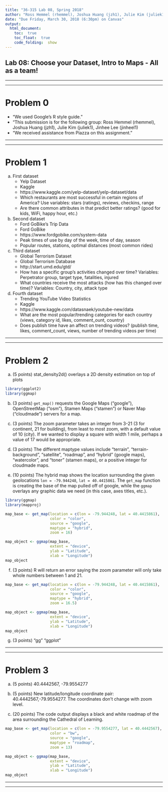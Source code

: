 ```yaml
---
title: "36-315 Lab 08, Spring 2018"
author: "Ross Hemmel (rhemmel), Joshua Huang (jzh1), Julie Kim (juliek1), Jinhee Lee (jinheel1)"
date: "Due Friday, March 30, 2018 (6:30pm) on Canvas"
output: 
  html_document:
    toc:  true
    toc_float:  true
    code_folding:  show
---
```



##  Lab 08:  Choose your Dataset, Intro to Maps - All as a team!


***
***


# Problem 0

* "We used Google's R style guide."
* "This submission is for the following group: Ross Hemmel (rhemmel), Joshua Huang (jzh1), Julie Kim (juliek1), Jinhee Lee (jinheel1)
* "We received assistance from Piazza on this assignment."


***
***


# Problem 1

a. First dataset
    - Yelp Dataset
    - Kaggle
    - https://www.kaggle.com/yelp-dataset/yelp-dataset/data
    - Which restaurants are most successful in certain regions of America? Use variables: stars (ratings), reviews, checkins, range
    - Are there common attributes in that predict better ratings? (good for kids, WiFi, happy hour, etc.)
b. Second dataset
    - Ford GoBike's Trip Data
    - Ford GoBike
    - https://www.fordgobike.com/system-data
    - Peak times of use by day of the week, time of day, season
    - Popular routes, stations, optimal distances (most common rides)
c. Third dataset
    - Global Terrorism Dataset
    - Global Terrorism Database
    - http://start.umd.edu/gtd/
    - How has a specific group's activities changed over time? Variables: Perpetrator group, target type, fatalities, injured
    - What countries receive the most attacks (how has this changed over time)? Variables: Country, city, attack type
d. Fourth dataset
    - Trending YouTube Video Statistics
    - Kaggle
    - https://www.kaggle.com/datasnaek/youtube-new/data 
    - What are the most popular/trending categories for each country (views, category id, likes, comment_ount, country)
    - Does publish time have an affect on trending videos? (publish time, likes, comment_count, views, number of trending videos per time)


***
***


# Problem 2

a. (5 points)  stat_density2d() overlays a 2D density estimation on top of plots
```r
library(ggplot2)
library(ggmap)
```

b. (3 points)  `get_map()` requests the Google Maps ("google"), OpenStreetMap ("osm"), Stamen Maps ("stamen") or Naver Map ("cloudmade") servers for a map.

c. (3 points)  The zoom parameter takes an integer from 3-21 (3 for continent, 21 for building), from least to most zoom, with a default value of 10 (city). If we wanted to display a square with width 1 mile, perhaps a value of 17 would be appropriate.

d. (3 points)  The different maptype values include "terrain", "terrain-background", "satellite", "roadmap", and "hybrid" (google maps), "watercolor", and "toner" (stamen maps), or a positive integer for cloudmade maps.

e. (10 points)  The hybrid map shows the location surrounding the given geolocations `lon = -79.944248`, `lat = 40.4415861`. The `get_map` function is creating the base of the map pulled off of google, while the `ggmap` overlays any graphic data we need (in this case, axes titles, etc.).

```r
library(ggmap)
library(mapproj)

map_base <- get_map(location = c(lon = -79.944248, lat = 40.4415861),
                    color = "color",
                    source = "google",
                    maptype = "hybrid",
                    zoom = 16)

map_object <- ggmap(map_base,
                    extent = "device",
                    ylab = "Latitude",
                    xlab = "Longitude")
map_object
```

f. (3 points)  R will return an error saying the zoom parameter will only take whole numbers between 1 and 21.

```r
map_base <- get_map(location = c(lon = -79.944248, lat = 40.4415861),
                    color = "color",
                    source = "google",
                    maptype = "hybrid",
                    zoom = 16.5)

map_object <- ggmap(map_base,
                    extent = "device",
                    ylab = "Latitude",
                    xlab = "Longitude")
map_object
```

g. (3 points)  "gg"     "ggplot"


***
***


# Problem 3

a. (5 points)  40.4442567, -79.9554277

b. (5 points)  New latitude/longitude coordinate pair: 40.4442567,-79.9554277. The coordinates don't change with zoom level.

c. (20 points)  The code output displays a black and white roadmap of the area surrounding the Cathedral of Learning.

```r
map_base <- get_map(location = c(lon = -79.9554277, lat = 40.4442567),
                    color = "bw",
                    source = "google",
                    maptype = "roadmap",
                    zoom = 13)

map_object <- ggmap(map_base,
                    extent = "device",
                    ylab = "Latitude",
                    xlab = "Longitude")
map_object
```


***
***
